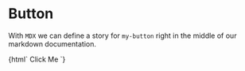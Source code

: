 
<Meta title="Button" component="my-button" />

# Button

With `MDX` we can define a story for `my-button` right in the middle of our markdown documentation.

<Preview>
  <Story name="Basic Button">
    {html`
      <my-button>Click Me</my-component>
    `}
  </Story>
</Preview>
